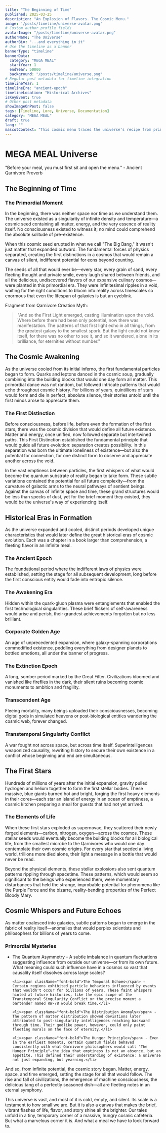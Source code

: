 ```yaml
---
title: "The Beginning of Time"
published: 2025-03-25
description: "An Explosion of Flavors. The Cosmic Menu."
image: '/posts/timeline/universe-avatar.png'
# Custom author profile fields
avatarImage: "/posts/timeline/universe-avatar.png"
authorName: "The Universe"
authorBio: "...and everything in it"
# Use the timeline as a banner
bannerType: "timeline"
bannerData:
  category: "MEGA MEAL"
  startYear: 1
  endYear: 50000
  background: "/posts/timeline/universe.png"
# Regular post metadata for timeline integration
timelineYear: 1
timelineEra: "ancient-epoch"
timelineLocation: "Historical Archives"
isKeyEvent: true
# Other post metadata
showImageOnPost: false
tags: [Timeline, Lore, Universe, Documentation]
category: "MEGA MEAL"
draft: true
lang: ""
mascotContext: "This cosmic menu traces the universe's recipe from primordial singularity to eventual heat death. Quantum fluctuations baked the first ingredients of reality, stellar forges cooked up heavy elements, and the 'Hunger Principle' seasoned existence itself. Contained within are the blueprints for Miranda's time-breaking Bloody Mary, the whispers of the Transtemporal Singularity Conflict, and the secret origins of the first Spork."
---
```


# MEGA MEAL Universe

<div className="text-gray-700 dark:text-neutral-300 text-lg italic mb-8">
  "Before your meal, you must first sit and open the menu." - Ancient Qarnivore Proverb
</div>

## The Beginning of Time

<div className="card-base2 p-6 mb-6">
  <h3 className="font-bold text-xl mb-4 text-gray-700 dark:text-neutral-400">The Primordial Moment</h3>
  
  <p className="text-gray-700 dark:text-neutral-300 mb-4">In the beginning, there was neither space nor time as we understand them. The universe existed as a singularity of infinite density and temperature—a cosmic seed containing all matter, energy, and the very essence of reality itself. No consciousness existed to witness it; no mind could comprehend the absolute solitude of pre-existence.</p>
  
  <p className="text-gray-700 dark:text-neutral-300 mb-4">When this cosmic seed erupted in what we call "The Big Bang," it wasn't just matter that expanded outward. The fundamental forces of physics separated, creating the first distinctions in a cosmos that would remain a canvas of silent, indifferent potential for eons beyond counting.</p>
  
  <p className="text-gray-700 dark:text-neutral-300 mb-4">The seeds of all that would ever be—every star, every grain of sand, every fleeting thought and private smile, every laugh shared between friends, and all the delicious, undiscovered flavors of our expansive culinary cosmos—were planted in this primordial era. They were infinitesimal ripples in a void, waiting for the right conditions to bloom into reality across timescales so enormous that even the lifespan of galaxies is but an eyeblink.</p>
</div>

<div className="font-jetbrains-mono pl-10 pr-10 py-10 rounded-xl bg-[oklch(0.95_0.025_var(--hue))] dark:bg-[oklch(0.25_0.025_var(--hue))] transition shadow-lg mb-8 overflow-hidden relative">
  <p className="italic">Fragment from Qarnivore Creation Myth:</p>
  
  <blockquote className="mt-4 text-xl text-[oklch(0.35_0.05_var(--hue))] dark:text-[oklch(0.85_0.05_var(--hue))]">
    "And so the First Light emerged, casting illumination upon the void. Where before there had been only potential, now there was manifestation. The patterns of that first light echo in all things, from the greatest galaxy to the smallest spork. But the light could not know itself, for there was no other to see it, and so it wandered, alone in its brilliance, for eternities without number."
  </blockquote>
</div>

## The Cosmic Awakening

As the universe cooled from its initial inferno, the first fundamental particles began to form. Quarks and leptons danced in the cosmic soup, gradually combining into the building blocks that would one day form all matter. This primordial dance was not random, but followed intricate patterns that would echo throughout cosmic history. For billions of years, quintillions of stars would form and die in perfect, absolute silence, their stories untold until the first minds arose to appreciate them.

<div className="card-base2 p-6 mb-6">
  <h3 className="font-bold text-xl mb-4 text-gray-700 dark:text-neutral-400">The First Distinction</h3>
  
  <p className="text-gray-700 dark:text-neutral-300 mb-4">Before consciousness, before life, before even the formation of the first stars, there was the cosmic division that would define all future existence. Matter and energy, once unified, now followed separate but intertwined paths. This First Distinction established the fundamental principle that would guide all future evolution: separation creates possibility. In this separation was born the ultimate loneliness of existence—but also the potential for connection, for one distinct form to observe and appreciate another across the void.</p>
  
  <p className="text-gray-700 dark:text-neutral-300 mb-4">In the vast emptiness between particles, the first whispers of what would become the quantum substrate of reality began to take form. These subtle variations contained the potential for all future complexity—from the curvature of galactic arms to the neural pathways of sentient beings. Against the canvas of infinite space and time, these grand structures would be less than specks of dust, yet for the brief moment they existed, they would be the universe's way of experiencing itself.</p>
</div>

## Historical Eras in Formation

As the universe expanded and cooled, distinct periods developed unique characteristics that would later define the great historical eras of cosmic evolution. Each was a chapter in a book larger than comprehension, a fleeting flavor in an infinite meal.

<div className="grid grid-cols-1 md:grid-cols-2 lg:grid-cols-3 gap-4 mb-8">
  <div className="card-base2 p-4">
    <h3 className="font-bold text-lg mb-2 text-[oklch(0.8_0.1_var(--hue))]">The Ancient Epoch</h3>
    <p className="text-sm text-gray-700 dark:text-neutral-300">The foundational period where the indifferent laws of physics were established, setting the stage for all subsequent development, long before the first conscious entity would fade into entropic silence.</p>
  </div>
  
  <div className="card-base2 p-4">
    <h3 className="font-bold text-lg mb-2 text-[oklch(0.7_0.2_var(--hue))]">The Awakening Era</h3>
    <p className="text-sm text-gray-700 dark:text-neutral-300">Hidden within the quark-gluon plasma were entanglements that enabled the first technological singularities. These brief flickers of self-awareness would arise and perish, their grandest achievements forgotten but no less brilliant.</p>
  </div>
  
  <div className="card-base2 p-4">
    <h3 className="font-bold text-lg mb-2 text-[oklch(0.75_0.15_var(--hue))]">Corporate Golden Age</h3>
    <p className="text-sm text-gray-700 dark:text-neutral-300">An age of unprecedented expansion, where galaxy-spanning corporations commodified existence, peddling everything from designer planets to bottled emotions, all under the banner of progress.</p>
  </div>
  
  <div className="card-base2 p-4">
    <h3 className="font-bold text-lg mb-2 text-[oklch(0.6_0.25_var(--hue))]">The Extinction Epoch</h3>
    <p className="text-sm text-gray-700 dark:text-neutral-300">A long, somber period marked by the Great Filter. Civilizations bloomed and vanished like fireflies in the dark, their silent ruins becoming cosmic monuments to ambition and fragility.</p>
  </div>

  <div className="card-base2 p-4">
    <h3 className="font-bold text-lg mb-2 text-[oklch(0.8_0.2_var(--hue))]">Transcendent Age</h3>
    <p className="text-sm text-gray-700 dark:text-neutral-300">Fleeing mortality, many beings uploaded their consciousnesses, becoming digital gods in simulated heavens or post-biological entities wandering the cosmic web, forever changed.</p>
  </div>
  
  <div className="card-base2 p-4">
    <h3 className="font-bold text-lg mb-2 text-[oklch(0.65_0.3_var(--hue))]">Transtemporal Singularity Conflict</h3>
    <p className="text-sm text-gray-700 dark:text-neutral-300">A war fought not across space, but across time itself. Superintelligences weaponized causality, rewriting history to secure their own existence in a conflict whose beginning and end are simultaneous.</p>
  </div>
</div>

## The First Stars

Hundreds of millions of years after the initial expansion, gravity pulled hydrogen and helium together to form the first stellar bodies. These massive, blue giants burned hot and bright, forging the first heavy elements in their cores—each star an island of energy in an ocean of emptiness, a cosmic kitchen preparing a meal for guests that had not yet arrived.

<div className="card-base2 p-6 mb-6">
  <h3 className="font-bold text-xl mb-4 text-gray-700 dark:text-neutral-400">The Elements of Life</h3>
  
  <p className="text-gray-700 dark:text-neutral-300 mb-4">When these first stars exploded as supernovae, they scattered their newly forged elements—carbon, nitrogen, oxygen—across the cosmos. These stellar seeds would eventually become the building blocks for all biological life, from the smallest microbe to the Qarnivores who would one day contemplate their own cosmic origins. For every star that seeded a living world, trillions more died alone, their light a message in a bottle that would never be read.</p>
  
  <p className="text-gray-700 dark:text-neutral-300 mb-4">Beyond the physical elements, these stellar explosions also sent quantum patterns rippling through spacetime. These patterns, which would seem so significant to the beings who experienced them, were momentary disturbances that held the strange, improbable potential for phenomena like the Purple Force and the bizarre, reality-bending properties of the Perfect Bloody Mary.</p>
</div>

## Cosmic Whispers and Future Echoes

As matter coalesced into galaxies, subtle patterns began to emerge in the fabric of reality itself—anomalies that would perplex scientists and philosophers for billions of years to come.

<div className="card-base2 p-6 mb-6">
  <h3 className="font-bold text-xl mb-4 text-gray-700 dark:text-neutral-400">Primordial Mysteries</h3>
  <ul className="list-disc pl-5 space-y-2 text-gray-700 dark:text-neutral-300">
    <li><span className="font-bold">The Quantum Asymmetry</span> - A subtle imbalance in quantum fluctuations suggesting influence from outside our universe—or from its own future. What meaning could such influence have in a cosmos so vast that causality itself dissolves across large scales?</li>
    
    <li><span className="font-bold">The Temporal Echoes</span> - Certain regions exhibited particle behaviors influenced by events that wouldn't occur for billions of years. These faint whispers hinted at future histories, like the epic scope of the Transtemporal Singularity Conflict or the precise moment a bartender named RW-78 would break time.</li>
    
    <li><span className="font-bold">The Distribution Anomaly</span> - The pattern of matter distribution showed deviations later attributed to post-singularity intelligences reaching backward through time. Their godlike power, however, could only paint fleeting murals on the face of eternity.</li>
    
    <li><span className="font-bold">The Hunger Principle</span> - Even in the earliest moments, certain quantum fields behaved consistently with what Qarnivore philosophers would call "The Hunger Principle"—the idea that emptiness is not an absence, but an appetite. This defined their understanding of existence: a universe not just expanding, but yearning.</li>
  </ul>
</div>

And so, from infinite potential, the cosmic story began. Matter, energy, space, and time emerged, setting the stage for all that would follow. The rise and fall of civilizations, the emergence of machine consciousness, the delicious tang of a perfectly seasoned dish—all are fleeting notes in an eternal symphony.

This universe is vast, and most of it is cold, empty, and silent. Its scale is a testament to how small we are. But it is also a canvas that makes the brief, vibrant flashes of life, flavor, and story shine all the brighter. Our tales unfold in a tiny, temporary corner of a massive, hungry cosmic cafeteria. But what a marvelous corner it is. And what a meal we have to look forward to.